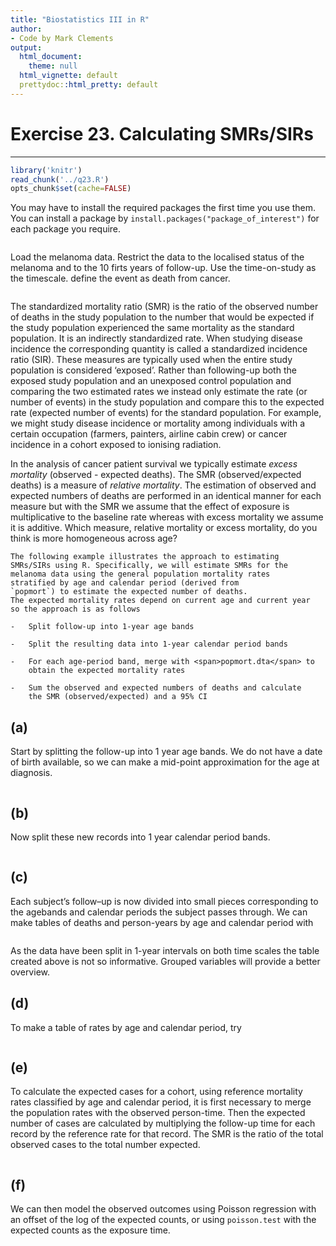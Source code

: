 ```yaml
---
title: "Biostatistics III in R"
author:
- Code by Mark Clements
output:
  html_document:
    theme: null
  html_vignette: default
  prettydoc::html_pretty: default
---
```


# Exercise 23. Calculating SMRs/SIRs #

-----------

```r
library('knitr')
read_chunk('../q23.R')
opts_chunk$set(cache=FALSE)
```

You may have to install the required packages the first time you use them. You can install a package by `install.packages("package_of_interest")` for each package you require.

```r
```
Load the melanoma data. Restrict the data to the localised status of the melanoma and to the 10 firts years of follow-up. Use the time-on-study as the timescale. define the event as death from cancer.

```r
```


The standardized mortality ratio (SMR) is the ratio of the observed
    number of deaths in the study population to the number that would be
    expected if the study population experienced the same mortality as
    the standard population. It is an indirectly standardized rate. When
    studying disease incidence the corresponding quantity is called a
    standardized incidence ratio (SIR). These measures are typically
    used when the entire study population is considered ‘exposed’.
    Rather than following-up both the exposed study population and an
    unexposed control population and comparing the two estimated rates
    we instead only estimate the rate (or number of events) in the study
    population and compare this to the expected rate (expected number
    of events) for the standard population. For example, we might study
    disease incidence or mortality among individuals with a certain
    occupation (farmers, painters, airline cabin crew) or cancer
    incidence in a cohort exposed to ionising radiation.

In the analysis of cancer patient survival we typically estimate
    _excess mortality_ (observed - expected deaths). The
    SMR (observed/expected deaths) is a measure of _relative
    mortality_. The estimation of observed and expected numbers
    of deaths are performed in an identical manner for each measure but
    with the SMR we assume that the effect of exposure is multiplicative
    to the baseline rate whereas with excess mortality we assume it
    is additive. Which measure, relative mortality or excess mortality,
    do you think is more homogeneous across age?

    The following example illustrates the approach to estimating
    SMRs/SIRs using R. Specifically, we will estimate SMRs for the
    melanoma data using the general population mortality rates
    stratified by age and calendar period (derived from
    `popmort`) to estimate the expected number of deaths.
    The expected mortality rates depend on current age and current year
    so the approach is as follows

    -   Split follow-up into 1-year age bands

    -   Split the resulting data into 1-year calendar period bands

    -   For each age-period band, merge with <span>popmort.dta</span> to
        obtain the expected mortality rates

    -   Sum the observed and expected numbers of deaths and calculate
        the SMR (observed/expected) and a 95% CI

## (a) ##

Start by splitting the follow-up into 1 year age bands. We do not have
        a date of birth available, so we can make a mid-point
        approximation for the age at diagnosis.

```r
```

## (b) ##

Now split these new records into 1 year calendar period bands. 

```r
```

## (c) ##

Each subject’s follow–up is now divided into small pieces
corresponding to the agebands and calendar periods the subject passes
through. We can make tables of deaths and person-years by age and
calendar period with

```r
```

As the data have been split in 1-year intervals on both time
        scales the table created above is not so informative. Grouped
        variables will provide a better overview.


## (d) ##

To make a table of rates by age and calendar period, try

```r
```

## (e) ##

To calculate the expected cases for a cohort, using reference
        mortality rates classified by age and calendar period, it is
        first necessary to merge the population rates with the
        observed person-time.  Then the expected number of cases are
        calculated by multiplying the follow-up time for each record
        by the reference rate for that record. The SMR is the ratio of
        the total observed cases to the total number expected.
		
```r
```

## (f) ##

We can then model the observed outcomes using Poisson regression with an offset of the log of the expected counts, or using `poisson.test` with the expected counts as the exposure time.

```r
```
